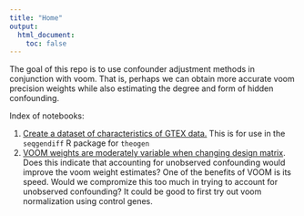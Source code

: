```yaml
---
title: "Home"
output:
  html_document:
    toc: false
---
```


The goal of this repo is to use confounder adjustment methods in conjunction with voom. That is, perhaps we can obtain more accurate voom precision weights while also estimating the degree and form of hidden confounding.

Index of notebooks:

1. [Create a dataset of characteristics of GTEX data.](gtex_characteristics.html) This is for use in the `seqgendiff` R package for `theogen`
2. [VOOM weights are moderately variable when changing design matrix](voom_seqgendiff.html). Does this indicate that accounting for unobserved confounding would improve the voom weight estimates? One of the benefits of VOOM is its speed. Would we compromize this too much in trying to account for unobserved confounding? It could be good to first try out voom normalization using control genes.
